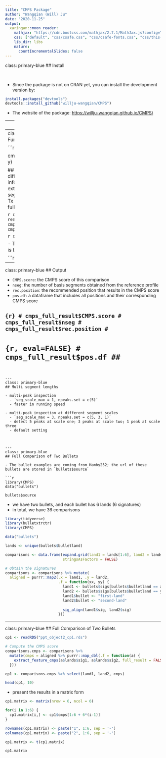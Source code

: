 ```yaml
---
title: "CMPS Package"
author: "Wangqian (Will) Ju"
date: "2020-11-25"
output:
  xaringan::moon_reader:
    mathjax: "https://cdn.bootcss.com/mathjax/2.7.1/MathJax.js?config=TeX-MML-AM_HTMLorMML"
    css: ["default", "css/csafe.css", "css/csafe-fonts.css", "css/this-presentation.css"]
    lib_dir: libs
    nature:
      countIncrementalSlides: false
---
```


class: primary-blue
## Install

<br>  

- Since the package is not on CRAN yet, you can install the development version by:  
```r
install.packages("devtools")
devtools::install_github("willju-wangqian/CMPS")
```

- The website of the package: [https://willju-wangqian.github.io/CMPS/](https://willju-wangqian.github.io/CMPS/)

---
class: primary-blue
## Input

- `x`, `y` are numeric vectors
  - `x` is the vector of the reference bullet signature/profile that will be divided into basis segments
  - `y` is the vector of the comparison bullet signature/profile
  
- if we plot signatures `x` and `y`, we have
.img50[![](images/step0.png)]
  - In this example, `x` and `y` are signatures of a Known Match comparison

---
class: primary-blue
## The Main Function

```r
library(CMPS)

cmps_result <- extract_feature_cmps(x, y)

## this comment shows default values of different arguments
## for more information, use ?extract_feature_cmps 
# extract_feature_cmps(
#   x,
#   y,
#   seg_length = 50,          
#   seg_scale_max = 3,
#   Tx = 25,
#   npeaks.set = c(5, 3, 1),
#   full_result = FALSE
# )
```

```r
cmps_full_result <- readRDS("ppt_object3_cmps_result.rds")
cmps_result <- cmps_full_result$CMPS.score
```

```r
cmps_result
```

- The output of the function (by default) is the CMPS score of this comparison

```r
---
class: primary-blue
## Output

- `CMPS.score`: the CMPS score of this comparison
- `nseg`: the number of basis segments obtained from the reference profile
- `rec.position`: the recommended position that results in the CMPS score
- `pos.df`: a dataframe that includes all positions and their corresponding CMPS score

## ```{r}
# cmps_full_result$CMPS.score
# cmps_full_result$nseg
# cmps_full_result$rec.position
# ```
#
# ```{r, eval=FALSE}
# cmps_full_result$pos.df
## ```
```


---
class: primary-blue
## Multi segment lengths

- multi-peak inspection
  - `seg_scale_max = 1, npeaks.set = c(5)`
  - faster in running speed

- multi-peak inspection at different segment scales
  - `seg_scale_max = 3, npeaks.set = c(5, 3, 1)`
  - detect 5 peaks at scale one; 3 peaks at scale two; 1 peak at scale three
  - default setting
  


---
class: primary-blue
## Full Comparison of Two Bullets

- The bullet examples are coming from Hamby252; the url of these bullets are stored in `bullets$source`

```r
library(CMPS)
data("bullets")

bullets$source
```
  
- we have two bullets, and each bullet has 6 lands (6 signatures)
- in total, we have 36 comparisons

```r
library(tidyverse)
library(bulletxtrctr)
library(CMPS)

data("bullets")

lands <- unique(bullets$bulletland)

comparisons <- data.frame(expand.grid(land1 = lands[1:6], land2 = lands[7:12]), 
                          stringsAsFactors = FALSE)

# Obtain the signatures
comparisons <- comparisons %>% mutate(
  aligned = purrr::map2(.x = land1, .y = land2, 
                        .f = function(xx, yy) {
                          land1 <- bullets$sigs[bullets$bulletland == xx][[1]]
                          land2 <- bullets$sigs[bullets$bulletland == yy][[1]]
                          land1$bullet <- "first-land"
                          land2$bullet <- "second-land"
                          
                          sig_align(land1$sig, land2$sig)
                        }))
```

---
class: primary-blue
## Full Comparison of Two Bullets

```r
cp1 <- readRDS("ppt_object2_cp1.rds")
```

```r
# Compute the CMPS score
comparisons.cmps <- comparisons %>%
  mutate(cmps = aligned %>% purrr::map_dbl(.f = function(a) {
    extract_feature_cmps(a$lands$sig1, a$lands$sig2, full_result = FALSE)
  }))

cp1 <- comparisons.cmps %>% select(land1, land2, cmps)
```

```r
head(cp1, 10)
```

- present the results in a matrix form

```r
cp1.matrix <- matrix(nrow = 6, ncol = 6)

for(i in 1:6) {
  cp1.matrix[i,] <- cp1$cmps[1:6 + 6*(i-1)]
}

rownames(cp1.matrix) <- paste("1", 1:6, sep = '-')
colnames(cp1.matrix) <- paste("2", 1:6, sep = '-')

cp1.matrix <- t(cp1.matrix)
```

```r
cp1.matrix
```


